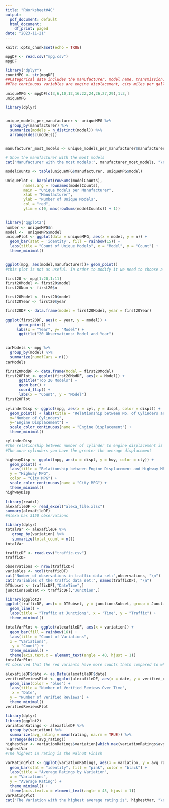 ```yaml
---
title: "RWorksheet#4C"
output:
  pdf_document: default
  html_document:
    df_print: paged
date: "2023-11-21"
---
```


```r
knitr::opts_chunk$set(echo = TRUE)
```


```r
mpgDF <- read.csv("mpg.csv")
mpgDF

```

```r
library("dplyr")
countMPG <- str(mpgDF)
##Categorical data includes the manufacturer, model name, transmission, year, number of cylinders,type of drive train, fuel type and class
##The continuous variables are engine displacement, city miles per gallon, highway miles per gallon
```

```r
uniqueMPG <- mpgDF[c(3,6,10,12,16:22,24,26,27,29),1:3,]
uniqueMPG

```
```r
library(dplyr)


unique_models_per_manufacturer <- uniqueMPG %>%
  group_by(manufacturer) %>%
  summarize(models = n_distinct(model)) %>%
  arrange(desc(models))


manufacturer_most_models <- unique_models_per_manufacturer$manufacturer[1]

# Show the manufacturer with the most models
cat("Manufacturer with the most models:", manufacturer_most_models, "\n")

```

```r

modelCounts <- table(uniqueMPG$manufacturer, uniqueMPG$model)

UniquePlot <- barplot(rowSums(modelCounts), 
        names.arg = rownames(modelCounts),
        main = "Unique Models per Manufacturer",
        xlab = "Manufacturer",
        ylab = "Number of Unique Models",
        col = "red",
        ylim = c(0, max(rowSums(modelCounts)) + 1))
    

```

```r
library("ggplot2")
number <- uniqueMPG$n
model <-  uniqueMPG$model
uniquePlot <- ggplot(data = uniqueMPG, aes(x = model, y = n)) +
  geom_bar(stat = 'identity', fill = rainbow(15)) +
  labs(title = "Count of Unique Models", x = "Model", y = "Count") +
  theme_minimal()
        
```


```r
ggplot(mpg, aes(model,manufacturer))+ geom_point()
#this plot is not as useful. In order to modify it we need to choose a graph that suits the data set
```


```r
first20 <- mpg[1:20,1:11]
first20Model <- first20$model
first20Num <- first20$n

first20Model <- first20$model
first20Year <- first20$year

first20DF <- data.frame(model = first20Model, year = first20Year)

ggplot(first20DF, aes(x = year, y = model)) +
      geom_point() +
     labs(x = "Year", y= "Model") +
      ggtitle("20 Observations: Model and Year")
  
```


```r
carModels <- mpg %>%
  group_by(model) %>%
  summarize(numofCars = n())
carModels
```


```r
first20ModDF <- data.frame(Model = first20Model)
first20Plot <- ggplot(first20ModDF, aes(x = Model)) +
      ggtitle("Top 20 Models") +
      geom_bar() +
      coord_flip() +
      labs(x = "Count", y = "Model") 
first20Plot

```


```R
cylinderDisp <- ggplot(mpg, aes(x = cyl, y = displ, color = displ)) +
  geom_point() + labs(title = "Relationship between No. of Cylinders and Engine Displacement",
  x="Number of Cylinders",
  y="Engine Displacement") +
  scale_color_continuous(name = "Engine Displacement") +
  theme_minimal()

cylinderDisp
#The relationship between number of cylinder to engine displacement is directly proportional
#The more cylinders you have the greater the average displacement
```
```r
highwayDisp <- ggplot(mpg, aes(x = displ, y = hwy, color = cty)) +
  geom_point() +
  labs(title = "Relationship between Engine Displacement and Highway MPG", x = "Engine Displacement",
  y = "Highway MPG",
  color = "City MPG") +
  scale_color_continuous(name = "City MPG") +
  theme_minimal()
highwayDisp
```


```r
library(readxl)
alexafileDF <- read_excel("alexa_file.xlsx")
summary(alexafileDF)
#Alexa has 3150 observations
```


```r
library(dplyr)
totalVar <- alexafileDF %>%
   group_by(variation) %>%
   summarize(total_count = n())
totalVar

```


```r
trafficDF <- read.csv("traffic.csv")
trafficDF

observations <- nrow(trafficDF)
variables <- ncol(trafficDF)
cat("Number of observations in traffic data set:",observations, "\n")
cat("Variables of the traffic data set:", names(trafficDF), "\n")
DTSubset <- trafficDF[,"DateTime",]
junctionsSubset <- trafficDF[,"Junction",]

```


```r
library(ggplot2)
ggplot(trafficDF, aes(x = DTSubset, y = junctionsSubset, group = Junction, color = Junction)) +
  geom_line() +
  labs(title = "Traffic at Junctions", x = "Time", y = "Traffic") +
  theme_minimal()


```


```r
totalVarPlot <- ggplot(alexafileDF, aes(x = variation)) +
  geom_bar(fill = rainbow(16)) +
  labs(title = "Count of Variations",
  x = "Variations",
   y = "Count") +
  theme_minimal() +
  theme(axis.text.x = element_text(angle = 40, hjust = 1))
totalVarPlot
#I observed that the red variants have more counts thatn compared to white and other variants
```


```r
alexafileDF$date <- as.Date(alexafileDF$date)
verifiedReviewsPlot <- ggplot(alexafileDF, aes(x = date, y = verified_reviews)) +
  geom_line(color = "blue") +
  labs(title = "Number of Verified Reviews Over Time",
   x = "Date",
  y = "Number of Verified Reviews") +
  theme_minimal()
verifiedReviewsPlot
```


```r
library(dplyr)
library(ggplot2)
variationRatings <- alexafileDF %>%
  group_by(variation) %>%
  summarize(avg_rating = mean(rating, na.rm = TRUE)) %>%
  arrange(desc(avg_rating))
highestVar <- variationRatings$variation[which.max(variationRatings$avg_rating)]
highestVar
#The highest in rating is the Walnut Finish

```


```R
varRatingPlot <- ggplot(variationRatings, aes(x = variation, y = avg_rating)) +
  geom_bar(stat = "identity", fill = "pink", color = "black") +
  labs(title = "Average Ratings by Variation",
  x = "Variations",
  y = "Average Rating") +
  theme_minimal() +
  theme(axis.text.x = element_text(angle = 45, hjust = 1))
varRatingPlot
cat("The Variation with the highest average rating is", highestVar, "\n")
```